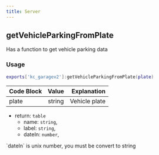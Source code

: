 ```yaml
---
title: Server
---
```


## getVehicleParkingFromPlate

Has a function to get vehicle parking data

### Usage

```lua title="server.lua"
exports['kc_garagev2']:getVehicleParkingFromPlate(plate)
```

| Code Block | Value  |   Explanation |
| :--------- | :----: | ------------: |
| plate      | string | Vehicle plate |

- return: `table`
  - name: `string`,
  - label: `string`,
  - dateIn: `number`,

<Callout type="info">
  <p>`dateIn` is unix number, you must be convert to string</p>
</Callout>
